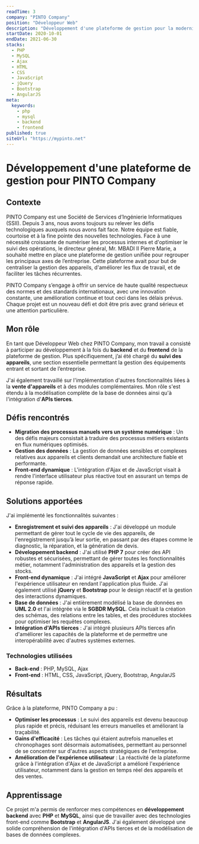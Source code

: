 ```yaml
---
readTime: 3
company: "PINTO Company"
position: "Développeur Web"
description: "Développement d'une plateforme de gestion pour la modernisation des processus internes et optimisation de la gestion des appareils."
startDate: 2020-10-01
endDate: 2021-06-30
stacks:
  - PHP
  - MySQL
  - Ajax
  - HTML
  - CSS
  - JavaScript
  - jQuery
  - Bootstrap
  - AngularJS
meta:
  keywords:
    - php
    - mysql
    - backend
    - frontend
published: true
siteUrl: "https://mypinto.net"
---
```


# Développement d'une plateforme de gestion pour PINTO Company

## Contexte

PINTO Company est une Société de Services d’Ingénierie Informatiques (SSII). Depuis 3 ans, nous avons toujours su relever les défis technologiques auxquels nous avons fait face. Notre équipe est fiable, courtoise et à la fine pointe des nouvelles technologies. Face à une nécessité croissante de numériser les processus internes et d'optimiser le suivi des opérations, le directeur général, Mr. MBADI II Pierre Marie, a souhaité mettre en place une plateforme de gestion unifiée pour regrouper les principaux axes de l’entreprise. Cette plateforme avait pour but de centraliser la gestion des appareils, d'améliorer les flux de travail, et de faciliter les tâches récurrentes.

PINTO Company s’engage à offrir un service de haute qualité respectueux des normes et des standards internationaux, avec une innovation constante, une amélioration continue et tout ceci dans les délais prévus. Chaque projet est un nouveau défi et doit être pris avec grand sérieux et une attention particulière.

## Mon rôle

En tant que Développeur Web chez PINTO Company, mon travail a consisté à participer au développement à la fois du **backend** et du **frontend** de la plateforme de gestion. Plus spécifiquement, j’ai été chargé du **suivi des appareils**, une section essentielle permettant la gestion des équipements entrant et sortant de l’entreprise.

J'ai également travaillé sur l'implémentation d'autres fonctionnalités liées à la **vente d'appareils** et à des modules complémentaires. Mon rôle s'est étendu à la modélisation complète de la base de données ainsi qu'à l'intégration d'**APIs tierces**.

## Défis rencontrés

- **Migration des processus manuels vers un système numérique** : Un des défis majeurs consistait à traduire des processus métiers existants en flux numériques optimisés.
- **Gestion des données** : La gestion de données sensibles et complexes relatives aux appareils et clients demandait une architecture fiable et performante.
- **Front-end dynamique** : L'intégration d'Ajax et de JavaScript visait à rendre l'interface utilisateur plus réactive tout en assurant un temps de réponse rapide.

## Solutions apportées

J'ai implémenté les fonctionnalités suivantes :

- **Enregistrement et suivi des appareils** : J'ai développé un module permettant de gérer tout le cycle de vie des appareils, de l'enregistrement jusqu’à leur sortie, en passant par des étapes comme le diagnostic, la réparation, et la génération de devis.
- **Développement backend** : J'ai utilisé **PHP 7** pour créer des API robustes et sécurisées, permettant de gérer toutes les fonctionnalités métier, notamment l'administration des appareils et la gestion des stocks.
- **Front-end dynamique** : J'ai intégré **JavaScript** et **Ajax** pour améliorer l'expérience utilisateur en rendant l'application plus fluide. J'ai également utilisé **jQuery** et **Bootstrap** pour le design réactif et la gestion des interactions dynamiques.
- **Base de données** : J'ai entièrement modélisé la base de données en **UML 2.0** et l'ai intégrée via le **SGBDR MySQL**. Cela incluait la création des schémas, des relations entre les tables, et des procédures stockées pour optimiser les requêtes complexes.
- **Intégration d'APIs tierces** : J'ai intégré plusieurs APIs tierces afin d'améliorer les capacités de la plateforme et de permettre une interopérabilité avec d'autres systèmes externes.

### Technologies utilisées

- **Back-end** : PHP, MySQL, Ajax
- **Front-end** : HTML, CSS, JavaScript, jQuery, Bootstrap, AngularJS

## Résultats

Grâce à la plateforme, PINTO Company a pu :

- **Optimiser les processus** : Le suivi des appareils est devenu beaucoup plus rapide et précis, réduisant les erreurs manuelles et améliorant la traçabilité.
- **Gains d'efficacité** : Les tâches qui étaient autrefois manuelles et chronophages sont désormais automatisées, permettant au personnel de se concentrer sur d'autres aspects stratégiques de l'entreprise.
- **Amélioration de l'expérience utilisateur** : La réactivité de la plateforme grâce à l'intégration d'Ajax et de JavaScript a amélioré l'expérience utilisateur, notamment dans la gestion en temps réel des appareils et des ventes.

## Apprentissage

Ce projet m'a permis de renforcer mes compétences en **développement backend** avec **PHP** et **MySQL**, ainsi que de travailler avec des technologies front-end comme **Bootstrap** et **AngularJS**. J'ai également développé une solide compréhension de l'intégration d'APIs tierces et de la modélisation de bases de données complexes.